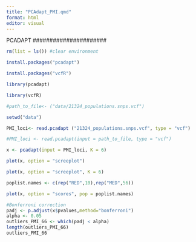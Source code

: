 ```yaml
---
title: "PCAdapt_PMI.qmd"
format: html
editor: visual
---
```


####################### 

PCADAPT \######################

```r
rm(list = ls()) #clear environment

install.packages("pcadapt")

install.packages("vcfR")

library(pcadapt)

library(vcfR)

#path_to_file<- ("data/21324_populations.snps.vcf")

setwd("data")

PMI_loci<- read.pcadapt ("21324_populations.snps.vcf", type = "vcf")

#PMI_loci <- read.pcadapt(input = path_to_file, type = "vcf")


```

```r
x <- pcadapt(input = PMI_loci, K = 6)

plot(x, option = "screeplot")

plot(x, option = "screeplot", K = 6)

poplist.names <- c(rep("RED",10),rep("MED",56))

plot(x, option = "scores", pop = poplist.names)

#Bonferroni correction 
padj <- p.adjust(x$pvalues,method="bonferroni") 
alpha <- 0.05 
outliers_PMI_66 <- which(padj < alpha) 
length(outliers_PMI_66) 
outliers_PMI_66




```
